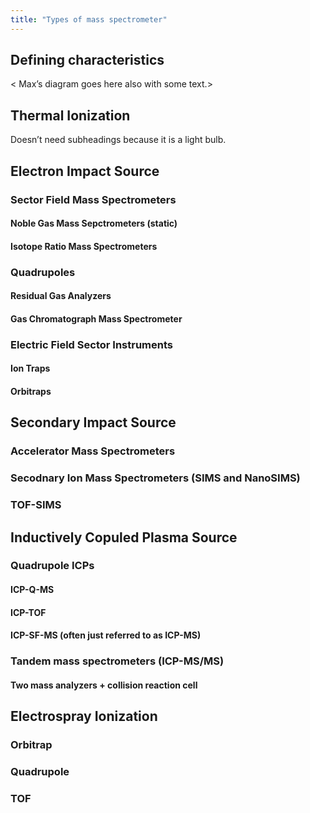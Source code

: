 ```yaml
---
title: "Types of mass spectrometer"
---
```


## Defining characteristics

< Max's diagram goes here also with some text.>

## Thermal Ionization

Doesn't need subheadings because it is a light bulb.

## Electron Impact Source

### Sector Field Mass Spectrometers

#### Noble Gas Mass Sepctrometers (static)

#### Isotope Ratio Mass Spectrometers

### Quadrupoles

#### Residual Gas Analyzers

#### Gas Chromatograph Mass Spectrometer

### Electric Field Sector Instruments

#### Ion Traps

#### Orbitraps

## Secondary Impact Source

### Accelerator Mass Spectrometers

### Secodnary Ion Mass Spectrometers (SIMS and NanoSIMS)

### TOF-SIMS

## Inductively Copuled Plasma Source

### Quadrupole ICPs

#### ICP-Q-MS

#### ICP-TOF

#### ICP-SF-MS (often just referred to as ICP-MS)

### Tandem mass spectrometers (ICP-MS/MS)

#### Two mass analyzers + collision reaction cell

## Electrospray Ionization

### Orbitrap

### Quadrupole

### TOF

